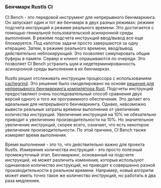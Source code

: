 ### Бенчмарк Rustls CI
CI Bench - это передовой инструмент для непрерывного бенчмаркинга.
Он запускает один и тот же бенчмарк в двух разных режимах: режиме подсчета инструкций и режиме реального времени.
Это достигается с помощью гениальной пользовательской асинхронной среды выполнения.
В режиме подсчета инструкций ввод/вывод все еще блокируется.
Под капотом задачи просто завершаются за одну итерацию.
Затем, в режиме реального времени, ввод/вывод действительно неблокирующий.
Это позволяет симулировать общие буферы в памяти.
Сервер и клиент опрашиваются по очереди.
Это позволяет CI Bench устранить шум и недетерминированность асинхронной среды выполнения в их бенчмарках.

Rustls решил отслеживать инструкции процессора с использованием [cachegrind][cachegrind].
Это решение было смоделировано на основе [решения для непрерывного бенчмаркинга компилятора Rust][rustc perf].
Подсчеты инструкций предоставляют очень последовательный способ сравнения двух версий одного и того же программного обеспечения.
Это делает его идеальным для непрерывного бенчмаркинга.
Однако, невозможно вывести реальные затраты времени выполнения от увеличения количества инструкций.
Увеличение инструкций на 10% не обязательно приводит к увеличению производительности на 10%.
Но значительное увеличение инструкций, скорее всего, означает, что есть некоторое увеличение производительности.
По этой причине, CI Bench также измеряет время выполнения.

Время выполнения - это то, что действительно важно для проекта Rustls.
Измерение количества инструкций - это просто полезный промежуточный этап.
Бенчмаркинг, основанный на подсчете инструкций, не может различить изменения, которые используют одинаковое количество инструкций,
но приводят к совершенно разной производительности в реальном времени.
Например, новый алгоритм может иметь точно такое же количество инструкций, но работать в два раза медленнее.

[cachegrind]: https://valgrind.org/docs/manual/cg-manual.html
[rustc perf]: https://github.com/rust-lang/rustc-perf